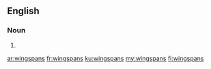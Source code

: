 ==English==

===Noun===
{{head|en|plural}}

# {{plural of|wingspan|lang=en}}

[[ar:wingspans]]
[[fr:wingspans]]
[[ku:wingspans]]
[[my:wingspans]]
[[fi:wingspans]]